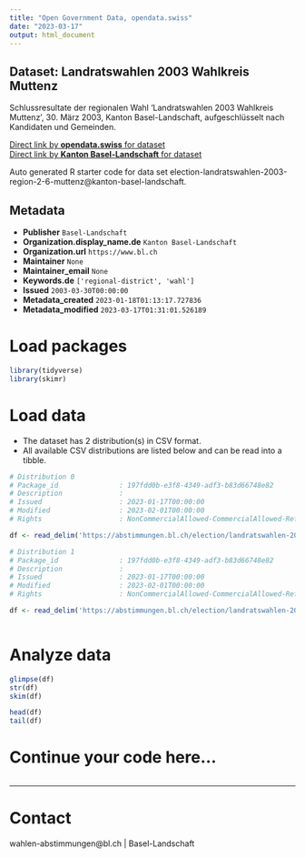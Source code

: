 ```yaml
---
title: "Open Government Data, opendata.swiss"
date: "2023-03-17"
output: html_document
---
```


## Dataset: Landratswahlen 2003 Wahlkreis Muttenz

Schlussresultate der regionalen Wahl 'Landratswahlen 2003 Wahlkreis Muttenz', 30. März 2003, Kanton Basel-Landschaft, aufgeschlüsselt nach Kandidaten und Gemeinden.

[Direct link by **opendata.swiss** for dataset](https://opendata.swiss/de/dataset/landratswahlen-2003-wahlkreis-muttenz)<br>
[Direct link by **Kanton Basel-Landschaft** for dataset](https://abstimmungen.bl.ch/election/landratswahlen-2003-region-2-6-muttenz/data)

Auto generated R starter code for data set election-landratswahlen-2003-region-2-6-muttenz@kanton-basel-landschaft.

## Metadata

- **Publisher** `Basel-Landschaft`
- **Organization.display_name.de** `Kanton Basel-Landschaft`
- **Organization.url** `https://www.bl.ch`
- **Maintainer** `None`
- **Maintainer_email** `None`
- **Keywords.de** `['regional-district', 'wahl']`
- **Issued** `2003-03-30T00:00:00`
- **Metadata_created** `2023-01-18T01:13:17.727836`
- **Metadata_modified** `2023-03-17T01:31:01.526189`


# Load packages

```r

library(tidyverse)
library(skimr)

```

# Load data

-   The dataset has 2 distribution(s) in CSV format.
-   All available CSV distributions are listed below and can be read into a tibble.

```r

# Distribution 0
# Package_id               : 197fdd0b-e3f8-4349-adf3-b83d66748e82
# Description              : 
# Issued                   : 2023-01-17T00:00:00
# Modified                 : 2023-02-01T00:00:00
# Rights                   : NonCommercialAllowed-CommercialAllowed-ReferenceRequired

df <- read_delim('https://abstimmungen.bl.ch/election/landratswahlen-2003-region-2-6-muttenz/data-csv')

# Distribution 1
# Package_id               : 197fdd0b-e3f8-4349-adf3-b83d66748e82
# Description              : 
# Issued                   : 2023-01-17T00:00:00
# Modified                 : 2023-02-01T00:00:00
# Rights                   : NonCommercialAllowed-CommercialAllowed-ReferenceRequired

df <- read_delim('https://abstimmungen.bl.ch/election/landratswahlen-2003-region-2-6-muttenz/data-parties-csv')



```

# Analyze data

```r

glimpse(df)
str(df)
skim(df)

head(df)
tail(df)

```

# Continue your code here...

```r

```

------------------------------------------------------------------------

# Contact

wahlen-abstimmungen@bl.ch | Basel-Landschaft
